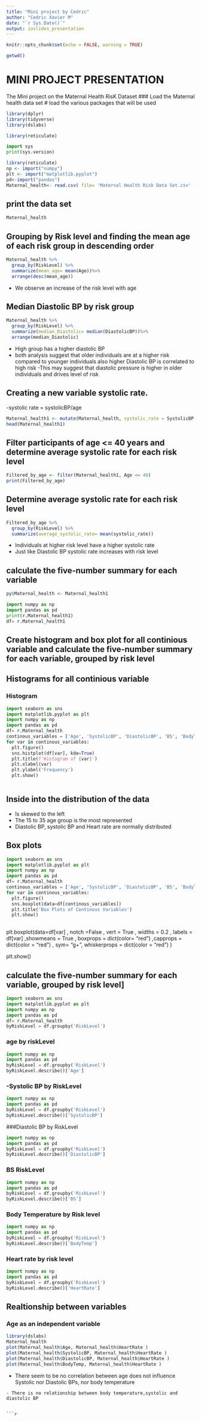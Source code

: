 ---
title: "Mini project by Cedric"
author: "Cedric Xavier M"
date: "`r Sys.Date()`"
output: ioslides_presentation
---

```{r setup, include=FALSE}
knitr::opts_chunk$set(echo = FALSE, warning = TRUE)
```

```{r}
getwd()
```

# MINI PROJECT PRESENTATION

The Mini project on the Maternal Health RisK Dataset
### Load the Maternal health data set 
# load the various packages that will be used

```{r}

library(dplyr)
library(tidyverse)
library(dslabs)
```


```{r}
library(reticulate)

```
```{python}
import sys
print(sys.version)
```
```{r}
library(reticulate)
np <- import("numpy")
plt <- import("matplotlib.pyplot")
pd<-import("pandas")
Maternal_health<- read.csv( file= 'Maternal Health Risk Data Set.csv' )
```

## print the data set
```{r}
Maternal_health
```


## Grouping by Risk level and finding the mean age of each risk group in descending order 

```{r}
Maternal_health %>% 
  group_by(RiskLevel) %>%
  summarize(mean_age= mean(Age))%>% 
  arrange(desc(mean_age))
```
- We observe an increase of the risk level with age

## Median Diastolic BP by risk group


```{r}
Maternal_health %>% 
  group_by(RiskLevel) %>%
  summarize(median_Diastolic= median(DiastolicBP))%>% 
  arrange(median_Diastolic)
```
- High group has a higher diastolic BP 
- both analysis suggest that older individuals are at a higher risk compared to younger individuals also higher Diastolic BP is correlated to high risk
-This may suggest that diastolic pressure is higher in older individuals and drives level of risk

## Creating  a new variable **systolic rate**. 
-systolic rate = systolicBP/age

```{r}
Maternal_health1 <- mutate(Maternal_health, systolic_rate = SystolicBP )
head(Maternal_health1)
```
##  Filter participants of age <= 40 years and determine average systolic rate for each risk level

```{r , echo = TRUE}
Filtered_by_age <- filter(Maternal_health1, Age <= 40)
print(Filtered_by_age)
```

## Determine average systolic rate for each risk level
```{r}
Filtered_by_age %>% 
  group_by(RiskLevel) %>%
  summarize(average_systolic_rate= mean(systolic_rate)) 
```
- Individuals at higher risk level have a higher systolic rate
- Just like Diastolic BP systolic rate increases with risk level

## calculate the five-number summary for each variable
```{r}
py$Maternal_health <- Maternal_health1
```


```{python}
import numpy as np
import pandas as pd
print(r.Maternal_health1)
df= r.Maternal_health1
```
## Create histogram and box plot for all continious variable and calculate the five-number summary for each variable, grouped by risk level

## Histograms for all continious variable

### Histogram 

```{python}
import seaborn as sns
import matplotlib.pyplot as plt
import numpy as np
import pandas as pd
df= r.Maternal_health
continous_variables = ['Age', 'SystolicBP', 'DiastolicBP', 'BS', 'BodyTemp', 'HeartRate']
for var in continous_variables:
  plt.figure()
  sns.histplot(df[var], kde=True) 
  plt.title(f'Histogram of {var}')
  plt.xlabel(var)
  plt.ylabel('Frequency')
  plt.show()



```
## Inside into the distribution of the data

- Is skewed to the left
- The 15 to 35 age group is the most represented
- Diastolic BP, systolic BP and Heart rate are normally distributed


## Box plots
```{python}
import seaborn as sns
import matplotlib.pyplot as plt
import numpy as np
import pandas as pd
df= r.Maternal_health
continous_variables = ['Age', 'SystolicBP', 'DiastolicBP', 'BS', 'BodyTemp', 'HeartRate']
for var in continous_variables:
  plt.figure()
  sns.boxplot(data=df[continous_variables])  
  plt.title('Box Plots of Continous Variables')
  plt.show()
  

```
plt.boxplot(data=df[var] , notch =False , vert = True , widths = 0.2 , labels = df[var]
            ,showmeans = True , boxprops = dict(color= "red") ,capprops = dict(color = "red") , sym= "g+",  whiskerprops = dict(color = "red") )

  plt.show()

## calculate the five-number summary for each variable, grouped by risk level]

```{python}
import seaborn as sns
import matplotlib.pyplot as plt
import numpy as np
import pandas as pd
df= r.Maternal_health
byRiskLevel = df.groupby('RiskLevel')
```

###  age by riskLevel 
```{python}
import numpy as np
import pandas as pd
byRiskLevel = df.groupby('RiskLevel')
byRiskLevel.describe()['Age']
```

### -Systolic BP by RiskLevel
```{python}
import numpy as np
import pandas as pd
byRiskLevel = df.groupby('RiskLevel')
byRiskLevel.describe()['SystolicBP']


```
###Diastolic BP by RiskLevel

```{python}
import numpy as np
import pandas as pd
byRiskLevel = df.groupby('RiskLevel')
byRiskLevel.describe()['DiastolicBP']
```
### BS RiskLevel

```{python}
import numpy as np
import pandas as pd
byRiskLevel = df.groupby('RiskLevel')
byRiskLevel.describe()['BS']

```
### Body Temperature by Risk level
```{python}
import numpy as np
import pandas as pd
byRiskLevel = df.groupby('RiskLevel')
byRiskLevel.describe()['BodyTemp']

```
### Heart rate  by risk level
```{python}
import numpy as np
import pandas as pd
byRiskLevel = df.groupby('RiskLevel')
byRiskLevel.describe()['HeartRate']

```

## Realtionship between variables

### Age as an independent variable

```{r}
library(dslabs)
Maternal_health
plot(Maternal_health$Age, Maternal_health$HeartRate )
plot(Maternal_health$SystolicBP, Maternal_health$HeartRate )
plot(Maternal_health$DiastolicBP, Maternal_health$HeartRate )
plot(Maternal_health$BodyTemp, Maternal_health$HeartRate )
```
- There seem to be no correlation between age does not influence Systolic nor Diastolic BPs, nor body temperature



```
- There is no relationship between body temperature,systolic and diastolic BP


```{r}

```


